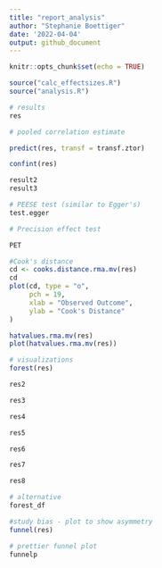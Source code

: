 ```yaml
---
title: "report_analysis"
author: "Stephanie Boettiger"
date: '2022-04-04'
output: github_document
---
```


```r
knitr::opts_chunk$set(echo = TRUE)
```

```r
source("calc_effectsizes.R")
source("analysis.R")
```

```r
# results
res
```

```r
# pooled correlation estimate

predict(res, transf = transf.ztor)
```

```r
confint(res)
```

```r
result2 
result3
```

```r
# PEESE test (similar to Egger's)
test.egger
```

```r
# Precision effect test

PET
```

```r
#Cook's distance 
cd <- cooks.distance.rma.mv(res)
cd
plot(cd, type = "o",
     pch = 19,
     xlab = "Observed Outcome",
     ylab = "Cook's Distance"
) 
```

```r
hatvalues.rma.mv(res)
plot(hatvalues.rma.mv(res))
```

```r
# visualizations
forest(res)
```


```r
res2 
```


```r
res3
```


```r
res4 
```


```r
res5 
```


```r
res6 
```

```r
res7 
```

```r
res8 
```

```r
# alternative
forest_df
```

```r
#study bias - plot to show asymmetry
funnel(res)
```

```r
# prettier funnel plot
funnelp
```